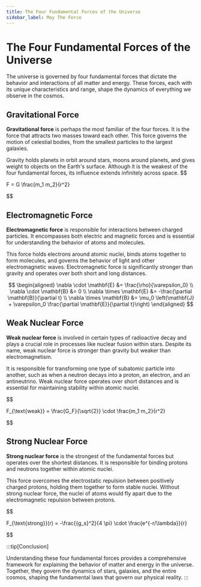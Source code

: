 ```yaml
---
title: The Four Fundamental Forces of the Universe
sidebar_label: May The Force
---
```


# The Four Fundamental Forces of the Universe

The universe is governed by four fundamental forces that dictate the behavior and interactions of all matter and energy. These forces, each with its unique characteristics and range, shape the dynamics of everything we observe in the cosmos.

## Gravitational Force

**Gravitational force** is perhaps the most familiar of the four forces. It is the force that attracts two masses toward each other. This force governs the motion of celestial bodies, from the smallest particles to the largest galaxies. 

Gravity holds planets in orbit around stars, moons around planets, and gives weight to objects on the Earth's surface. Although it is the weakest of the four fundamental forces, its influence extends infinitely across space.
$$

F = G \frac{m_1 m_2}{r^2}

$$

## Electromagnetic Force

**Electromagnetic force** is responsible for interactions between charged particles. It encompasses both electric and magnetic forces and is essential for understanding the behavior of atoms and molecules. 

This force holds electrons around atomic nuclei, binds atoms together to form molecules, and governs the behavior of light and other electromagnetic waves. Electromagnetic force is significantly stronger than gravity and operates over both short and long distances.

$$
\begin{aligned}
\nabla \cdot \mathbf{E} &= \frac{\rho}{\varepsilon_0} \\
\nabla \cdot \mathbf{B} &= 0 \\
\nabla \times \mathbf{E} &= -\frac{\partial \mathbf{B}}{\partial t} \\
\nabla \times \mathbf{B} &= \mu_0 \left(\mathbf{J} + \varepsilon_0 \frac{\partial \mathbf{E}}{\partial t}\right)
\end{aligned}
$$


## Weak Nuclear Force

**Weak nuclear force** is involved in certain types of radioactive decay and plays a crucial role in processes like nuclear fusion within stars. Despite its name, weak nuclear force is stronger than gravity but weaker than electromagnetism. 

It is responsible for transforming one type of subatomic particle into another, such as when a neutron decays into a proton, an electron, and an antineutrino. Weak nuclear force operates over short distances and is essential for maintaining stability within atomic nuclei.

$$

F_{\text{weak}} = \frac{G_F}{\sqrt{2}} \cdot \frac{m_1 m_2}{r^2}

$$

## Strong Nuclear Force

**Strong nuclear force** is the strongest of the fundamental forces but operates over the shortest distances. It is responsible for binding protons and neutrons together within atomic nuclei. 

This force overcomes the electrostatic repulsion between positively charged protons, holding them together to form stable nuclei. Without strong nuclear force, the nuclei of atoms would fly apart due to the electromagnetic repulsion between protons.

$$

F_{\text{strong}}(r) = -\frac{{g_s}^2}{4 \pi} \cdot \frac{e^{-r/\lambda}}{r}

$$

:::tip[Conclusion]


Understanding these four fundamental forces provides a comprehensive framework for explaining the behavior of matter and energy in the universe. Together, they govern the dynamics of stars, galaxies, and the entire cosmos, shaping the fundamental laws that govern our physical reality.
:::